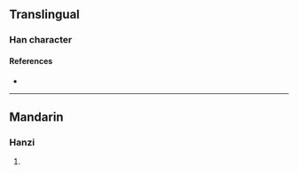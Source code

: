 {{character info/new}}
==Translingual==

===Han character===
{{Han char|rn=86|rad=火|as=08|sn=12|four=|canj=FAPH|ids=⿰火易}}

====References====
* {{Han ref|kx=0674.180|dkj=19132|dj=1086.070|hdz=32209.090|uh=712C|ud=28972}}

----

==Mandarin==

===Hanzi===
{{cmn-hanzi|pin=[[xí]] ([[xi2]]), [[xīn]] ([[xin1]])|wg=hsi<sup>2</sup>, hsin<sup>1</sup>}}

# {{rfdef|cmn|sort=火08}}